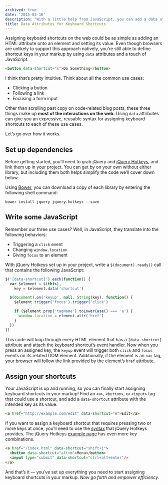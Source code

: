 ```yaml
---
archived: true
date: '2015-03-16'
description: 'With a little help from JavaScript, you can add a data attribute to any HTML element to instantly assign a shortcut key.'
title: Data Attributes for Keyboard Shortcuts
---
```

Assigning keyboard shortcuts on the web could be as simple as adding an HTML attribute onto an element and setting its value. Even though browsers are unlikely to support this approach natively, you’re still able to define shortcut keys in your markup by using `data` attributes and a touch of JavaScript.

```html
<button data-shortcut="s">Do Something</button>
```

I think that’s pretty intuitive. Think about all the common use cases:

- Clicking a button
- Following a link
- Focusing a form input

Other than scrolling past copy on code-related blog posts, these three things make up **most of the interactions on the web.** Using `data` attributes can give you an expressive, reusable syntax for assigning keyboard shortcuts to each of these use cases.

Let’s go over how it works.

## Set up dependencies

Before getting started, you’ll need to grab jQuery and [jQuery Hotkeys][jquery-hotkeys], and link them up in your project. You can get by on your own without either library, but including them both helps simplify the code we’ll cover down below.

Using [Bower][bower], you can download a copy of each library by entering the following shell command:

```shell
bower install jquery jquery.hotkeys --save
```

## Write some JavaScript

Remember our three use cases? Well, in JavaScript, they translate into the following behaviors:

- Triggering a `click` event
- Changing `window.location`
- Giving `focus` to an element

With jQuery Hotkeys set up in your project, write a `$(document).ready()` call that contains the following JavaScript:

```javascript
$('[data-shortcut]').each(function() {
  var $element = $(this),
    key = $element.data('shortcut')

  $(document).on('keyup', null, String(key), function() {
    $element.trigger('focus').trigger('click')

    if ($element.prop('tagName').toLowerCase() === 'a') {
      window.location = element.attr('href')
    }
  })
})
```

This code will loop through every HTML element that has a `[data-shortcut]` attribute and attach the keyboard shortcut’s event handler. Now when you press an assigned key, the `keyup` event will trigger both `click` and `focus` events on its related DOM element. Additionally, if the element is an `<a>` tag, your browser will follow the link provided by the element’s `href` attribute.

## Assign your shortcuts

Your JavaScript is up and running, so you can finally start assigning keyboard shortcuts in your markup! Find an `<a>`, `<button>`, or `<input>` tag that could use a shortcut, and add a `data-shortcut` attribute with the intended key as its value.

```html
<a href="http://example.com/edit" data-shortcut="e">Edit</a>
```

If you want to assign a keyboard shortcut that requires pressing two or more keys at once, you’ll need to use the [syntax][jquery-hotkeys-notes] that jQuery Hotkeys provides. The jQuery Hotkeys [example page][jquery-hotkeys-example] has even more key combinations.

```html
<a href="/index.html" data-shortcut="shift+1">
  <button data-shortcut="alt+m">Menu</button>
  <input type="submit" data-shortcut="ctrl+alt+enter"/>
</a>
```

And that’s it &mdash; you’ve set up everything you need to start assigning keyboard shortcuts in your markup. _Now go forth and empower efficiency._

[bower]: http://bower.io/
[jquery-hotkeys]: https://github.com/jeresig/jquery.hotkeys
[jquery-hotkeys-notes]: https://github.com/jeresig/jquery.hotkeys#notes
[jquery-hotkeys-example]: https://rawgit.com/jeresig/jquery.hotkeys/master/test-static-01.html
